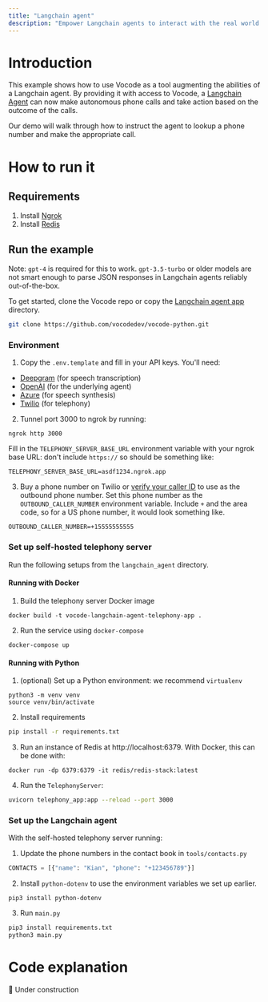 ```yaml
---
title: "Langchain agent"
description: "Empower Langchain agents to interact with the real world via phone calls"
---
```


# Introduction

This example shows how to use Vocode as a tool augmenting the abilities of a Langchain
agent. By providing it with access to Vocode, a [Langchain Agent](https://python.langchain.com/en/latest/modules/agents.html)
can now make autonomous phone calls and take action based on the outcome of the calls.

Our demo will walk through how to instruct the agent to lookup a phone number and make the
appropriate call.

# How to run it

## Requirements

1. Install [Ngrok](https://ngrok.com/)
2. Install [Redis](https://redis.com/)

## Run the example

Note: `gpt-4` is required for this to work. `gpt-3.5-turbo` or older models are not smart enough to parse JSON responses in Langchain agents reliably out-of-the-box.

To get started, clone the Vocode repo or copy the [Langchain agent app](https://github.com/vocodedev/vocode-python/tree/main/apps/langchain_agent) directory.

```bash
git clone https://github.com/vocodedev/vocode-python.git
```

### Environment

1. Copy the `.env.template` and fill in your API keys. You'll need:

- [Deepgram](https://deepgram.com) (for speech transcription)
- [OpenAI](https://platform.openai.com) (for the underlying agent)
- [Azure](https://azure.microsoft.com/en-us/products/cognitive-services/text-to-speech/) (for speech synthesis)
- [Twilio](https://console.twilio.com/) (for telephony)

2. Tunnel port 3000 to ngrok by running:

```
ngrok http 3000
```

Fill in the `TELEPHONY_SERVER_BASE_URL` environment variable with your ngrok base URL: don't include `https://` so should be something like:

```
TELEPHONY_SERVER_BASE_URL=asdf1234.ngrok.app
```

3. Buy a phone number on Twilio or [verify your caller ID](https://support.twilio.com/hc/en-us/articles/223180048-Adding-a-Verified-Phone-Number-or-Caller-ID-with-Twilio) to use as the outbound phone number.
   Set this phone number as the `OUTBOUND_CALLER_NUMBER` environment variable. Include `+` and the area code, so for a US phone number, it would look something like.

```
OUTBOUND_CALLER_NUMBER=+15555555555
```

### Set up self-hosted telephony server

Run the following setups from the `langchain_agent` directory.

#### Running with Docker

1. Build the telephony server Docker image

```
docker build -t vocode-langchain-agent-telephony-app .
```

2. Run the service using `docker-compose`

```
docker-compose up
```

#### Running with Python

1. (optional) Set up a Python environment: we recommend `virtualenv`

```
python3 -m venv venv
source venv/bin/activate
```

2. Install requirements

```bash
pip install -r requirements.txt
```

3. Run an instance of Redis at http://localhost:6379. With Docker, this can be done with:

```
docker run -dp 6379:6379 -it redis/redis-stack:latest
```

4. Run the `TelephonyServer`:

```bash
uvicorn telephony_app:app --reload --port 3000
```

### Set up the Langchain agent

With the self-hosted telephony server running:

1. Update the phone numbers in the contact book in `tools/contacts.py`

```python
CONTACTS = [{"name": "Kian", "phone": "+123456789"}]
```

2. Install `python-dotenv` to use the environment variables we set up earlier.

```
pip3 install python-dotenv
```

3. Run `main.py`

```bash
pip3 install requirements.txt
python3 main.py
```

# Code explanation

🚧 Under construction
